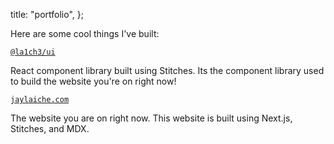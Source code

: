 
  title: "portfolio",
};

Here are some cool things I've built:

[`@la1ch3/ui`](https://github.com/LA1CH3/ui)

React component library built using Stitches. Its the component library used to build the website you're on right now!

[`jaylaiche.com`](https://github.com/LA1CH3/jaylaiche.com)

The website you are on right now. This website is built using Next.js, Stitches, and MDX.

